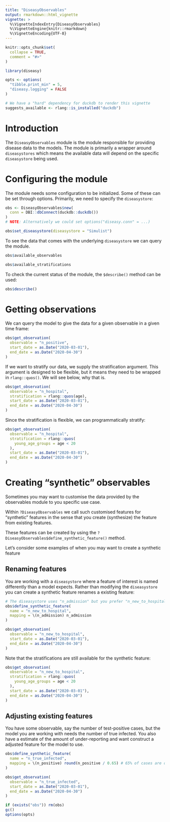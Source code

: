 ```yaml
---
title: "DiseasyObservables"
output: rmarkdown::html_vignette
vignette: >
  %\VignetteIndexEntry{DiseasyObservables}
  %\VignetteEngine{knitr::rmarkdown}
  %\VignetteEncoding{UTF-8}
---
```


```r
knitr::opts_chunk$set(
  collapse = TRUE,
  comment = "#>"
)
```

```r
library(diseasy)
```

```r
opts <- options(
  "tibble.print_min" = 5,
  "diseasy.logging" = FALSE
)

# We have a "hard" dependency for duckdb to render this vignette
suggests_available <- rlang::is_installed("duckdb")
```

# Introduction
The `DiseasyObservables` module is the module responsible for providing disease data to the models.
The module is primarily a wrapper around `diseasystores` which means the available data will depend on the specific
`diseasystore` being used.

# Configuring the module
The module needs some configuration to be initialized. Some of these can be set through options.
Primarily, we need to specify the `diseasystore`:

```r
obs <- DiseasyObservables$new(
  conn = DBI::dbConnect(duckdb::duckdb())
)
# NOTE: Alternatively we could set options("diseasy.conn" = ...)

obs$set_diseasystore(diseasystore = "Simulist")
```

To see the data that comes with the underlying `diseasystore` we can query the module.
```r
obs$available_observables
```

```r
obs$available_stratifications
```

To check the current status of the module, the `$describe()` method can be used:
```r
obs$describe()
```

# Getting observations
We can query the model to give the data for a given observable in a given time frame:
```r
obs$get_observation(
  observable = "n_positive",
  start_date = as.Date("2020-03-01"),
  end_date = as.Date("2020-04-30")
)
```

If we want to stratify our data, we supply the stratification argument.
This argument is designed to be flexible, but it means they need to be wrapped in `rlang::quos()`.
We will see below, why that is.
```r
obs$get_observation(
  observable = "n_hospital",
  stratification = rlang::quos(age),
  start_date = as.Date("2020-03-01"),
  end_date = as.Date("2020-04-30")
)
```

Since the stratification is flexible, we can programmatically stratify:
```r
obs$get_observation(
  observable = "n_hospital",
  stratification = rlang::quos(
    young_age_groups = age < 20
  ),
  start_date = as.Date("2020-03-01"),
  end_date = as.Date("2020-04-30")
)
```

# Creating "synthetic" observables
Sometimes you may want to customise the data provided by the observables module to you specific use case.

Within `?DiseasyObservables` we call such customised features for "synthetic" features in the sense that you create (synthesize) the feature from existing features.

These features can be created by using the `?DiseasyObservables$define_synthetic_feature()` method.

Let's consider some examples of when you may want to create a synthetic feature

## Renaming features
You are working with a `diseasystore` where a feature of interest is named differently than a model expects.
Rather than modifying the `diseasystore` you can create a synthetic feature renames a existing feature:

```r
# The diseasystore uses "n_admission" but you prefer "n_new_to_hospital"
obs$define_synthetic_feature(
  name = "n_new_to_hospital",
  mapping = \(n_admission) n_admission
)

obs$get_observation(
  observable = "n_new_to_hospital",
  start_date = as.Date("2020-03-01"),
  end_date = as.Date("2020-04-30")
)
```

Note that the stratifications are still available for the synthetic feature:
```r
obs$get_observation(
  observable = "n_new_to_hospital",
  stratification = rlang::quos(
    young_age_groups = age < 20
  ),
  start_date = as.Date("2020-03-01"),
  end_date = as.Date("2020-04-30")
)
```

## Adjusting existing features
You have some observable, say the number of test-positive cases, but the model you are working with needs the number of true infected. You also have a estimate of the amount of under-reporting and want construct a adjusted
feature for the model to use.

```r
obs$define_synthetic_feature(
  name = "n_true_infected",
  mapping = \(n_positive) round(n_positive / 0.65) # 65% of cases are detected
)

obs$get_observation(
  observable = "n_true_infected",
  start_date = as.Date("2020-03-01"),
  end_date = as.Date("2020-04-30")
)
```

```r
if (exists("obs")) rm(obs)
gc()
options(opts)
```
